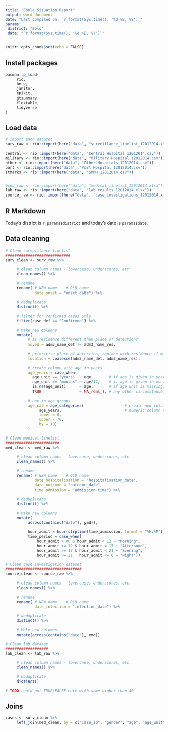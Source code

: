 ```yaml
---
title: "Ebola Situation Report"
output: word_document
date: "Last compiled on: `r format(Sys.time(), '%d %B, %Y')`"
params: 
 district: "Bolo" 
 date: "`r format(Sys.time(), '%d %B, %Y')`"
---
```


```r
knitr::opts_chunk$set(echo = FALSE)
```


## Install packages

```r
pacman::p_load(
     rio,
     here,
     janitor,
     epikit,
     gtsummary,
     flextable,
     tidyverse
)
```

## Load data

```r
# Import each dataset
surv_raw <- rio::import(here("data", "surveillance_linelist_12012014.xlsx"))

central <- rio::import(here("data", "Central Hospital 12012014.csv"))
military <- rio::import(here("data", "Military Hospital 12012014.csv"))
other <- rio::import(here("data", "Other Hospitals 12012014.csv"))
port <- rio::import(here("data", "Port Hospital 12012014.csv"))
stmarks <- rio::import(here("data", "SMMH 12012014.csv"))


#med_raw <- rio::import(here("data", "medical_linelist_12012014.xlsx"))
lab_raw <- rio::import(here("data", "lab_results_12012014.xlsx"))
source_raw <- rio::import(here("data", "case_investigations_12012014.xlsx"))
```


## R Markdown

Today's district is `r params$district` and today's date is `params$date`. 

## Data cleaning

```r
# Clean surveillance linelist
#############################
surv_clean <- surv_raw %>% 
     
     # clean column names - lowercase, underscores, etc.
     clean_names() %>%
     
     # rename
     rename( # NEW name    # OLD name
             date_onset = "onset_date") %>%
     
     # deduplicate
     distinct() %>% 
     
     # filter for confirmed cases only
     filter(case_def == "Confirmed") %>% 
     
     # Make new columns
     mutate(
          # is residence different than place of detection?
          moved = adm3_name_det != adm3_name_res,
          
          # prioritise place of detection, replace with residence if missing
          location = coalesce(adm3_name_det, adm3_name_res),
          
          # create column with age in years
          age_years = case_when(
            age_unit == "years"  ~ age,       # if age is given in years
            age_unit == "months" ~ age/12,    # if age is given in months
            is.na(age_unit)      ~ age,       # if age unit is missing, assume years
            TRUE                 ~ NA_real_), # any other circumstance, assign missing
          
          # age in age groups
          age_cat = age_categories(                  # create new column
               age_years,                            # numeric column to make groups from
               lower = 0,
               upper = 70,
               by = 10)
          ) 
```



```r
# Clean medical linelist
########################
med_clean <- med_raw %>% 
     
     # clean column names - lowercase, underscores, etc.
     clean_names() %>%
     
     # rename
     rename( # NEW name    # OLD name
             date_hospitalisation = "hospitalisation_date",
             date_outcome = "outcome_date",
             time_admission = "admission_time") %>%
     
     # deduplicate
     distinct() %>% 
     
     # Make new columns
     mutate(
          across(contains("date"), ymd)),

          hour_admit = hour(strptime(time_admission, format = "%H:%M"))) %>%
          time_period = case_when(
              hour_admit > 06 & hour_admit < 12 ~ "Morning",
              hour_admit >= 12 & hour_admit < 17 ~ "Afternoon",
              hour_admit >= 17 & hour_admit < 21 ~ "Evening",
              hour_admit >= 21 | hour_admit <= 6 ~ "Night"))
```

```r
# Clean case investigation dataset
##################################
source_clean <- source_raw %>% 
     
     # clean column names - lowercase, underscores, etc.
     clean_names() %>%
     
     # rename
     rename( # NEW name    # OLD name
             date_infection = "infection_date") %>%
     
     # deduplicate
     distinct() %>% 
     
     # Make new columns
     mutate(across(contains("date"), ymd))
```


```r
# Clean lab dataset
###################
lab_clean <- lab_raw %>% 
     
     # clean column names - lowercase, underscores, etc.
     clean_names() %>%
     
     # deduplicate
     distinct()

# TODO could put TRUE/FALSE here with some higher than 40
```




## Joins

```r
cases <- surv_clean %>% 
     left_join(med_clean, by = c("case_id", "gender", "age", "age_unit"))

```
